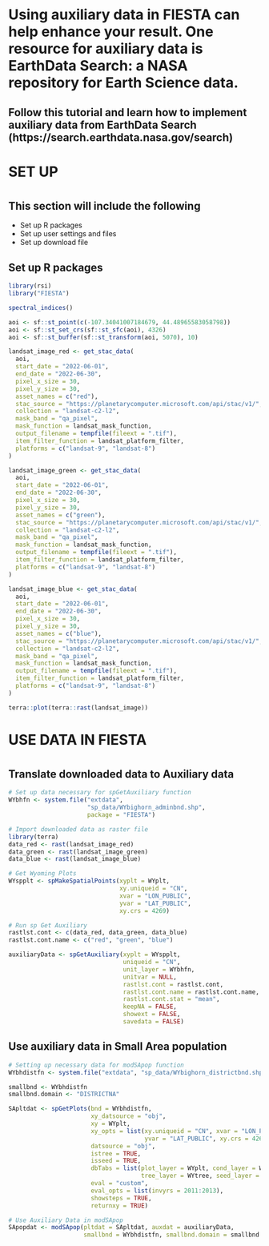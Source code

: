 

# Using auxiliary data in FIESTA can help enhance your result. One resource for auxiliary data is EarthData Search: a NASA repository for Earth Science data.

## Follow this tutorial and learn how to implement auxiliary data from EarthData Search (https://search.earthdata.nasa.gov/search)

# ############################################################

# SET UP

# ############################################################


## This section will include the following

* Set up R packages
* Set up user settings and files
* Set up download file

## Set up R packages
```r
library(rsi)
library("FIESTA")
```


```r
spectral_indices()

aoi <- sf::st_point(c(-107.34041007184679, 44.48965583058798))
aoi <- sf::st_set_crs(sf::st_sfc(aoi), 4326)
aoi <- sf::st_buffer(sf::st_transform(aoi, 5070), 10)

landsat_image_red <- get_stac_data(
  aoi,
  start_date = "2022-06-01",
  end_date = "2022-06-30",
  pixel_x_size = 30,
  pixel_y_size = 30,
  asset_names = c("red"),
  stac_source = "https://planetarycomputer.microsoft.com/api/stac/v1/",
  collection = "landsat-c2-l2",
  mask_band = "qa_pixel",
  mask_function = landsat_mask_function,
  output_filename = tempfile(fileext = ".tif"),
  item_filter_function = landsat_platform_filter,
  platforms = c("landsat-9", "landsat-8")
)

landsat_image_green <- get_stac_data(
  aoi,
  start_date = "2022-06-01",
  end_date = "2022-06-30",
  pixel_x_size = 30,
  pixel_y_size = 30,
  asset_names = c("green"),
  stac_source = "https://planetarycomputer.microsoft.com/api/stac/v1/",
  collection = "landsat-c2-l2",
  mask_band = "qa_pixel",
  mask_function = landsat_mask_function,
  output_filename = tempfile(fileext = ".tif"),
  item_filter_function = landsat_platform_filter,
  platforms = c("landsat-9", "landsat-8")
)

landsat_image_blue <- get_stac_data(
  aoi,
  start_date = "2022-06-01",
  end_date = "2022-06-30",
  pixel_x_size = 30,
  pixel_y_size = 30,
  asset_names = c("blue"),
  stac_source = "https://planetarycomputer.microsoft.com/api/stac/v1/",
  collection = "landsat-c2-l2",
  mask_band = "qa_pixel",
  mask_function = landsat_mask_function,
  output_filename = tempfile(fileext = ".tif"),
  item_filter_function = landsat_platform_filter,
  platforms = c("landsat-9", "landsat-8")
)

terra::plot(terra::rast(landsat_image))

```


# ############################################################

# USE DATA IN FIESTA

# ############################################################

## Translate downloaded data to Auxiliary data
```r

# Set up data necessary for spGetAuxiliary function
WYbhfn <- system.file("extdata",
                      "sp_data/WYbighorn_adminbnd.shp",
                      package = "FIESTA")

# Import downloaded data as raster file
library(terra)
data_red <- rast(landsat_image_red)
data_green <- rast(landsat_image_green)
data_blue <- rast(landsat_image_blue)

# Get Wyoming Plots
WYspplt <- spMakeSpatialPoints(xyplt = WYplt,
                               xy.uniqueid = "CN",
                               xvar = "LON_PUBLIC",
                               yvar = "LAT_PUBLIC",
                               xy.crs = 4269)

# Run sp Get Auxiliary
rastlst.cont <- c(data_red, data_green, data_blue)
rastlst.cont.name <- c("red", "green", "blue")

auxiliaryData <- spGetAuxiliary(xyplt = WYspplt,
                                uniqueid = "CN",
                                unit_layer = WYbhfn,
                                unitvar = NULL,
                                rastlst.cont = rastlst.cont,
                                rastlst.cont.name = rastlst.cont.name,
                                rastlst.cont.stat = "mean",
                                keepNA = FALSE,
                                showext = FALSE,
                                savedata = FALSE)

```



## Use auxiliary data in Small Area population
```r
# Setting up necessary data for modSApop function
WYbhdistfn <- system.file("extdata", "sp_data/WYbighorn_districtbnd.shp", package="FIESTA")

smallbnd <- WYbhdistfn
smallbnd.domain <- "DISTRICTNA"

SApltdat <- spGetPlots(bnd = WYbhdistfn,
                       xy_datsource = "obj",
                       xy = WYplt,
                       xy_opts = list(xy.uniqueid = "CN", xvar = "LON_PUBLIC", 
                                      yvar = "LAT_PUBLIC", xy.crs = 4269),
                       datsource = "obj",
                       istree = TRUE,
                       isseed = TRUE,
                       dbTabs = list(plot_layer = WYplt, cond_layer = WYcond,
                                     tree_layer = WYtree, seed_layer = WYseed),
                       eval = "custom",
                       eval_opts = list(invyrs = 2011:2013),
                       showsteps = TRUE,
                       returnxy = TRUE)

# Use Auxiliary Data in modSApop
SApopdat <- modSApop(pltdat = SApltdat, auxdat = auxiliaryData,
                     smallbnd = WYbhdistfn, smallbnd.domain = smallbnd.domain)
```







